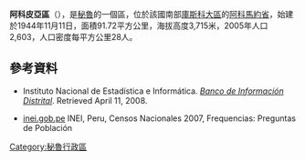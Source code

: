 '''阿科皮亞區'''（{{lang-es|Distrito de Acopía}}），是[[秘魯|秘魯]]的一個區，位於該國南部[[庫斯科大區|庫斯科大區]]的[[阿科馬約省|阿科馬約省]]，始建於1944年11月11日，面積91.72平方公里，海拔高度3,715米，2005年人口2,603，人口密度每平方公里28人。

==參考資料==
*{{es icon}} Instituto Nacional de Estadística e Informática. ''[https://web.archive.org/web/20080423164200/http://desa.inei.gob.pe/mapas/bid/ Banco de Información Distrital]''. Retrieved April 11, 2008.
*[https://web.archive.org/web/20130127005551/http://iinei.inei.gob.pe/iinei/RedatamCpv2007.asp?id=ResultadosCensales%3Fori%3DC inei.gob.pe] INEI, Peru, Censos Nacionales 2007, Frequencias: Preguntas de Población

{{coord|14|03|32|S|71|29|38|W|type:adm3rd_source:kolossus-itwiki|display=title}}

{{Peru-geo-stub}}
[[Category:秘魯行政區|Category:秘魯行政區]]